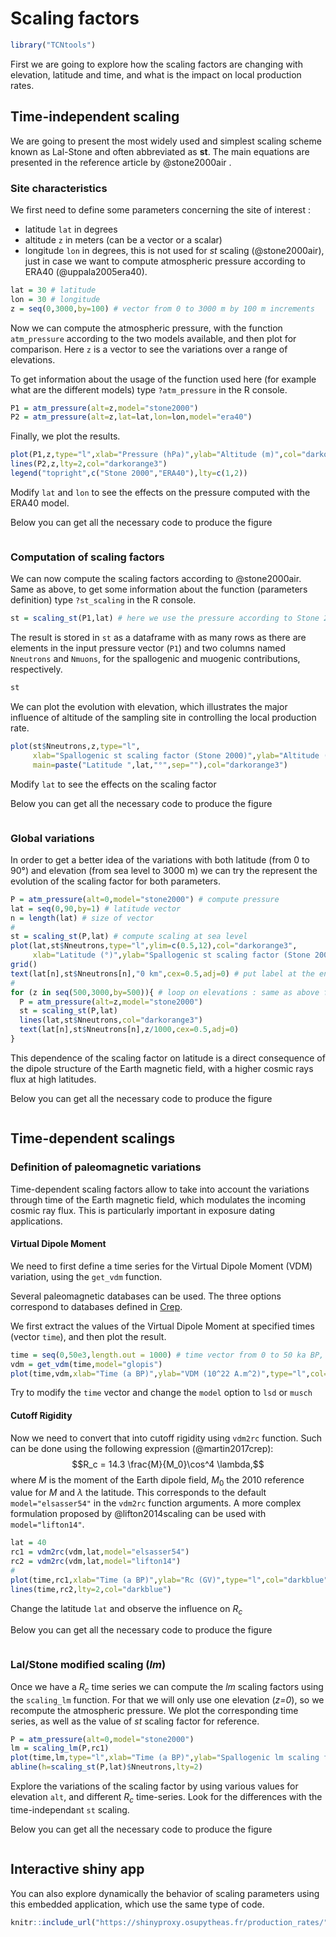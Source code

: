 # Scaling factors

```r
library("TCNtools")
```


First we are going to explore how the scaling factors are changing with elevation, latitude and time, and what is the impact on local production rates.

## Time-independent scaling

We are going to present the most widely used and simplest scaling scheme known as Lal-Stone and often abbreviated as **st**. 
The main equations are presented in the reference article by @stone2000air .

### Site characteristics

We first need to define some parameters concerning the site of interest :

-   latitude `lat` in degrees
-   altitude `z` in meters (can be a vector or a scalar)
-   longitude `lon` in degrees, this is not used for *st* scaling (@stone2000air), just in case we want to compute atmospheric pressure according to ERA40 (@uppala2005era40).

```r
lat = 30 # latitude
lon = 30 # longitude
z = seq(0,3000,by=100) # vector from 0 to 3000 m by 100 m increments
```

Now we can compute the atmospheric pressure, with the function `atm_pressure` according to the two models available, and then plot for comparison.
Here `z` is a vector to see the variations over a range of elevations.

To get information about the usage of the function used here (for example what are the different models) type `?atm_pressure` in the R console.

```r
P1 = atm_pressure(alt=z,model="stone2000") 
P2 = atm_pressure(alt=z,lat=lat,lon=lon,model="era40")
```

Finally, we plot the results.

```r
plot(P1,z,type="l",xlab="Pressure (hPa)",ylab="Altitude (m)",col="darkorange3") 
lines(P2,z,lty=2,col="darkorange3")
legend("topright",c("Stone 2000","ERA40"),lty=c(1,2))
```


:::: {.actionbox .actionimage data-latex="action"}
Modify `lat` and `lon` to see the effects on the pressure computed with the ERA40 model. 
::::

:::: {.codebox .codeimage data-latex="caution"}
Below you can get all the necessary code to produce the figure
```r
```
::::


### Computation of scaling factors

We can now compute the scaling factors according to @stone2000air.
Same as above, to get some information about the function (parameters definition) type `?st_scaling` in the R console.

```r
st = scaling_st(P1,lat) # here we use the pressure according to Stone 2000 model
```

The result is stored in `st` as a dataframe with as many rows as there are elements in the input pressure vector (`P1`) and two columns named `Nneutrons` and `Nmuons`, for the spallogenic and muogenic contributions, respectively.


```r
st
```


We can plot the evolution with elevation, which illustrates the major influence of altitude of the sampling site in controlling the local production rate.

```r
plot(st$Nneutrons,z,type="l",
     xlab="Spallogenic st scaling factor (Stone 2000)",ylab="Altitude (m)",
     main=paste("Latitude ",lat,"°",sep=""),col="darkorange3")
```


:::: {.actionbox .actionimage data-latex="action"}
Modify `lat` to see the effects on the scaling factor
::::

:::: {.codebox .codeimage data-latex="caution"}
Below you can get all the necessary code to produce the figure
```r
```
::::

### Global variations

In order to get a better idea of the variations with both latitude (from 0 to 90°) and elevation (from sea level to 3000 m) we can try the represent the evolution of the scaling factor for both parameters.

```r
P = atm_pressure(alt=0,model="stone2000") # compute pressure
lat = seq(0,90,by=1) # latitude vector
n = length(lat) # size of vector
#
st = scaling_st(P,lat) # compute scaling at sea level
plot(lat,st$Nneutrons,type="l",ylim=c(0.5,12),col="darkorange3",
     xlab="Latitude (°)",ylab="Spallogenic st scaling factor (Stone 2000)")
grid()
text(lat[n],st$Nneutrons[n],"0 km",cex=0.5,adj=0) # put label at the end of curve
#
for (z in seq(500,3000,by=500)){ # loop on elevations : same as above for a range of elevations
  P = atm_pressure(alt=z,model="stone2000") 
  st = scaling_st(P,lat) 
  lines(lat,st$Nneutrons,col="darkorange3")
  text(lat[n],st$Nneutrons[n],z/1000,cex=0.5,adj=0)
}
```

This dependence of the scaling factor on latitude is a direct consequence of the dipole structure of the Earth magnetic field, with a higher cosmic rays flux at high latitudes.

:::: {.codebox .codeimage data-latex="caution"}
Below you can get all the necessary code to produce the figure
```r
```
::::

## Time-dependent scalings

### Definition of paleomagnetic variations

Time-dependent scaling factors allow to take into account the variations through time of the Earth magnetic field, which modulates the incoming cosmic ray flux. 
This is particularly important in exposure dating applications.

#### Virtual Dipole Moment

We need to first define a time series for the Virtual Dipole Moment (VDM) variation, using the `get_vdm` function.

Several paleomagnetic databases can be used.
The three options correspond to databases defined in [Crep](https://crep.otelo.univ-lorraine.fr).

We first extract the values of the Virtual Dipole Moment at specified times (vector `time`), and then plot the result.

```r
time = seq(0,50e3,length.out = 1000) # time vector from 0 to 50 ka BP, with 1000 regularly spaced elements
vdm = get_vdm(time,model="glopis")
plot(time,vdm,xlab="Time (a BP)",ylab="VDM (10^22 A.m^2)",type="l",col="coral")
```

:::: {.actionbox .actionimage data-latex="action"}
Try to modify the `time` vector and change the `model` option to `lsd` or `musch`
::::


#### Cutoff Rigidity

Now we need to convert that into cutoff rigidity using `vdm2rc` function.
Such can be done using the following expression (@martin2017crep): $$R_c = 14.3 \frac{M}{M_0}\cos^4 \lambda,$$ where $M$ is the moment of the Earth dipole field, $M_0$ the 2010 reference value for $M$ and $\lambda$ the latitude.
This corresponds to the default `model="elsasser54"` in the `vdm2rc` function arguments.
A more complex formulation proposed by @lifton2014scaling can be used with `model="lifton14"`.

```r
lat = 40
rc1 = vdm2rc(vdm,lat,model="elsasser54")
rc2 = vdm2rc(vdm,lat,model="lifton14")
#
plot(time,rc1,xlab="Time (a BP)",ylab="Rc (GV)",type="l",col="darkblue")
lines(time,rc2,lty=2,col="darkblue")
```

:::: {.actionbox .actionimage data-latex="action"}
Change the latitude `lat` and observe the influence on $R_c$ 
::::

:::: {.codebox .codeimage data-latex="caution"}
Below you can get all the necessary code to produce the figure
```r
```
::::

### Lal/Stone modified scaling (*lm*)

Once we have a $R_c$ time series we can compute the *lm* scaling factors using the `scaling_lm` function.
For that we will only use one elevation (*z=0*), so we recompute the atmospheric pressure.
We plot the corresponding time series, as well as the value of *st* scaling factor for reference.

```r
P = atm_pressure(alt=0,model="stone2000")
lm = scaling_lm(P,rc1)
plot(time,lm,type="l",xlab="Time (a BP)",ylab="Spallogenic lm scaling factor")
abline(h=scaling_st(P,lat)$Nneutrons,lty=2)
```



:::: {.actionbox .actionimage data-latex="action"}
Explore the variations of the scaling factor by using various values for elevation `alt`, and different $R_c$ time-series. 
Look for the differences with the time-independant `st` scaling.
::::

:::: {.codebox .codeimage data-latex="caution"}
Below you can get all the necessary code to produce the figure
```r
```
::::


## Interactive shiny app

You can also explore dynamically the behavior of scaling parameters using this embedded application, which use the same type of code. 

```r
knitr::include_url("https://shinyproxy.osupytheas.fr/production_rates/",height = "1200px")
```

